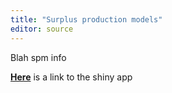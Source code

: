 ```yaml
---
title: "Surplus production models"
editor: source
---
```


Blah spm info


[**Here**](https://fishsize.shinyapps.io/surplus-production/) is a link to the shiny app